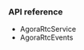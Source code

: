 <PlatformWrapper platform="android">

### API reference

- <Link to="{{Global.MA_SDK_API_REF_ANDROID}}/classio_1_1agora_1_1rtc_1_1_agora_rtc_service.html">AgoraRtcService</Link>

- <Link to="{{Global.MA_SDK_API_REF_ANDROID}}/interfaceio_1_1agora_1_1rtc_1_1_agora_rtc_events.html">AgoraRtcEvents</Link>

</PlatformWrapper>
